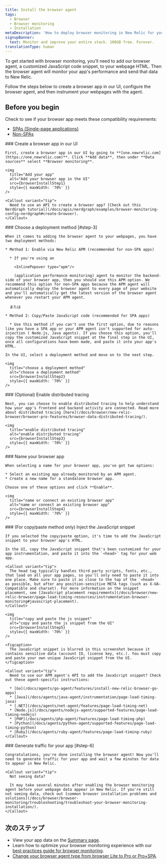 ```yaml
---
title: Install the browser agent
tags:
  - Browser
  - Browser monitoring
  - Installation
metaDescription: 'How to deploy browser monitoring in New Relic for your apps, including UI, copy/paste, and API options.'
signupBanner:
  text: Monitor and improve your entire stack. 100GB free. Forever.
translationType: human
---
```







To get started with browser monitoring, you'll need to add our browser agent, a customized JavaScript code snippet, to your webpage HTML. Then the browser agent will monitor your app's performance and send that data to New Relic.

Follow the steps below to create a browser app in our UI, configure the browser agent, and then instrument your webpages with the agent.

## Before you begin

Check to see if your browser app meets these compatibility requirements:

* [SPAs (Single-page applications)](/docs/browser/single-page-app-monitoring/get-started/spa-compatibility-requirements/)
* [Non-SPAs](/docs/browser/new-relic-browser/getting-started/compatibility-requirements-browser-monitoring/)

<Steps>
  <Step>
    ### Create a browser app in our UI

    First, create a browser app in our UI by going to **[one.newrelic.com](https://one.newrelic.com)**. Click **Add data**, then under **Data sources** select **Browser monitoring**.

    <img
      title="Add your app"
      alt="Add your browser app in the UI"
      src={browserInstallStep1}
      style={{ maxWidth: '70%' }}
    />

    <Callout variant="tip">
      Need to use an API to create a browser app? [Check out this NerdGraph tutorial](/docs/apis/nerdgraph/examples/browser-monitoring-config-nerdgraph#create-browser).
    </Callout>
  </Step>

  <Step>
    ### Choose a deployment method [#step-3]

    When it comes to adding the browser agent to your webpages, you have two deployment methods:

    * Method 1: Enable via New Relic APM (recommended for non-SPA apps)

      * If you're using an

        <InlinePopover type="apm"/>

        (application performance monitoring) agent to monitor the backend-side of your browser app, then you should use this APM option. We recommend this option for non-SPA apps because the APM agent will automatically deploy the browser agent to every page of your website and you'll automatically get the latest version of the browser agent whenever you restart your APM agent.

      または

    * Method 2: Copy/Paste JavaScript code (recommended for SPA apps)

      * Use this method if you can't use the first option, due to reasons like you have a SPA app or your APM agent isn't supported for auto-injection ( Node.js, Java agents). If you choose this option, you'll copy the customized JavaScript snippet at the final step in the UI, once all configurations have been made, and paste it into your app's HTML.

    In the UI, select a deployment method and move on to the next step.

    <img
      title="choose a deployment method"
      alt="choose a deployment method"
      src={browserInstallStep2}
      style={{ maxWidth: '70%' }}
    />
  </Step>

  <Step>
    ### (Optional) Enable distributed tracing

    Next, you can choose to enable distributed tracing to help understand how your app's frontend and backend activity are connected. Read more about distributed tracing [here](/docs/browser/new-relic-browser/browser-pro-features/browser-data-distributed-tracing/).

    <img
      title="enable distributed tracing"
      alt="enable distributed tracing"
      src={browserInstallStep3}
      style={{ maxWidth: '70%' }}
    />
  </Step>

  <Step>
    ### Name your browser app

    When selecting a name for your browser app, you've got two options:

    * Select an existing app already monitored by an APM agent.
    * Create a new name for a standalone browser app.

    Choose one of these options and click **Enable**.

    <img
      title="name or connect an existing browser app"
      alt="name or connect an existing browser app"
      src={browserInstallStep4}
      style={{ maxWidth: '70%' }}
    />
  </Step>

  <Step>
    ### (For copy/paste method only) Inject the JavaScript snippet

    If you selected the copy/paste option, it's time to add the JavaScript snippet to your browser app's HTML.

    In the UI, copy the JavaScript snippet that's been customized for your app instrumentation, and paste it into the `<head>` tag for your web app.

    <Callout variant="tip">
      The head tag typically handles third party scripts, fonts, etc., that load on all your app pages, so you'll only need to paste it into one place. Make sure to paste it as close to the top of the `<head>` as possible, but after any position-sensitive META tags (such as X-UA-Compatible and charset). For more information on the snippet placement, see [JavaScript placement requirements](/docs/browser/new-relic-browser/page-load-timing-resources/instrumentation-browser-monitoring#javascript-placement).
    </Callout>

    <img
      title="copy and paste the js snippet"
      alt="copy and paste the js snippet from the UI"
      src={browserInstallStep5}
      style={{ maxWidth: '70%' }}
    />

    <figcaption>
      The JavaScript snippet is blurred in this screenshot because it contains sensitive data (account ID, license key, etc.). You must copy and paste your own unique JavaScript snippet from the UI.
    </figcaption>

    <Callout variant="tip">
      Need to use our APM agent's API to add the JavaScript snippet? Check out these agent-specific instructions:

      * [Go](/docs/agents/go-agent/features/install-new-relic-browser-go-apps)
      * [Java](/docs/agents/java-agent/instrumentation/page-load-timing-java)
      * [.NET](/docs/agents/net-agent/features/page-load-timing-net)
      * [Node.js](/docs/agents/nodejs-agent/supported-features/page-load-timing-nodejs)
      * [PHP](/docs/agents/php-agent/features/page-load-timing-php)
      * [Python](/docs/agents/python-agent/supported-features/page-load-timing-python)
      * [Ruby](/docs/agents/ruby-agent/features/page-load-timing-ruby)
    </Callout>
  </Step>

  <Step>
    ### Generate traffic for your app [#step-6]

    Congratulations, you're done installing the browser agent! Now you'll need to generate traffic for your app and wait a few minutes for data to appear in New Relic.

    <Callout variant="tip">
      Not seeing data?

      It may take several minutes after enabling the browser monitoring agent before your webpage data appear in New Relic. If you're still not seeing data, check out [common browser installation problems and solutions](/docs/browser/browser-monitoring/troubleshooting/troubleshoot-your-browser-monitoring-installation/).
    </Callout>
  </Step>
</Steps>

## 次のステップ

* View your app data on the [Summary page](/docs/browser/browser-monitoring/getting-started/browser-summary-page/).
* Learn how to optimize your browser monitoring experience with our [best practices guide for browser monitoring](/docs/new-relic-solutions/best-practices-guides/full-stack-observability/browser-monitoring-best-practices-guide/).
* [Change your browser agent type from browser Lite to Pro or Pro+SPA](/docs/browser/new-relic-browser/configuration/change-browser-agent-type).

<InstallFeedback/>